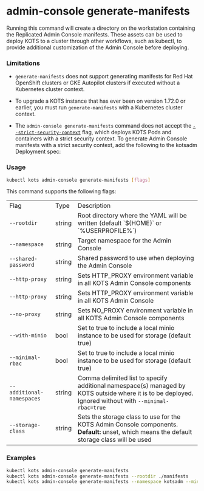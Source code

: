 
# admin-console generate-manifests

Running this command will create a directory on the workstation containing the Replicated Admin Console manifests. These assets can be used to deploy KOTS to a cluster through other workflows, such as kubectl, to provide additional customization of the Admin Console before deploying.

### Limitations

* `generate-manifests` does not support generating manifests for Red Hat OpenShift clusters or GKE Autopilot clusters if executed without a Kubernetes cluster context.

* To upgrade a KOTS instance that has ever been on version 1.72.0 or earlier, you must run `generate-manifests` with a Kubernetes cluster context.

* The `admin-console generate-manifests` command does not accept the [`--strict-security-context`](/reference/kots-cli-install#usage) flag, which deploys KOTS Pods and containers with a strict security context. To generate Admin Console manifests with a strict security context, add the following to the kotsadm Deployment spec:

    <StrictSecContext/>

### Usage
```bash
kubectl kots admin-console generate-manifests [flags]
```

This command supports the following flags:

<table>
    <tr>
        <td>Flag</td>
        <td>Type</td>
        <td>Description</td>
    </tr>
    <tr>
        <td><code>--rootdir</code></td>
        <td>string</td>
        <td>Root directory where the YAML will be written (default `${HOME}` or `%USERPROFILE%`)</td>
    </tr>
    <tr>
        <td><code>--namespace</code></td>
        <td>string</td>
        <td>Target namespace for the Admin Console</td>
    </tr>
    <tr>
        <td><code>--shared-password</code></td>
        <td>string</td>
        <td>Shared password to use when deploying the Admin Console</td>
    </tr>
    <tr>
        <td><code>--http-proxy</code></td>
        <td>string</td>
        <td>Sets HTTP_PROXY environment variable in all KOTS Admin Console components</td>
    </tr>
    <tr>
        <td><code>--http-proxy</code></td>
        <td>string</td>
        <td>Sets HTTP_PROXY environment variable in all KOTS Admin Console</td>
    </tr>
    <KotsadmNamespace/>
    <KotsadmRegistry/>
    <tr>
        <td><code>--no-proxy</code></td>
        <td>string</td>
        <td>Sets NO_PROXY environment variable in all KOTS Admin Console components</td>
    </tr>
    <RegistryPassword/>
    <RegistryUsername/>
    <tr>
        <td><code>--with-minio</code></td>
        <td>bool</td>
        <td>Set to true to include a local minio instance to be used for storage (default true)</td>
    </tr>
    <tr>
        <td><code>--minimal-rbac</code></td>
        <td>bool</td>
        <td>Set to true to include a local minio instance to be used for storage (default true)</td>
    </tr>
    <tr>
        <td><code>--additional-namespaces</code></td>
        <td>string</td>
        <td>Comma delimited list to specify additional namespace(s) managed by KOTS outside where it is to be deployed. Ignored without with <code>--minimal-rbac=true</code></td>
    </tr>
    <tr>
        <td><code>--storage-class</code></td>
        <td>string</td>
        <td>Sets the storage class to use for the KOTS Admin Console components. <strong>Default:</strong> unset, which means the default storage class will be used</td>
    </tr>
</table>

### Examples
```bash
kubectl kots admin-console generate-manifests
kubectl kots admin-console generate-manifests --rootdir ./manifests
kubectl kots admin-console generate-manifests --namespace kotsadm --minimal-rbac=true --additional-namespaces="app1,app3"
```
